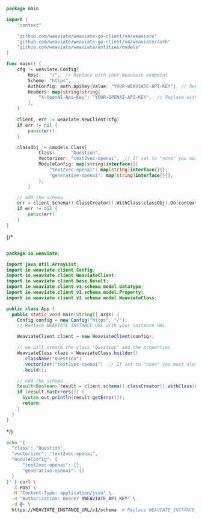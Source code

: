 

<Tabs groupId="languages">
<TabItem value="py" label="Python (v4)">

<FilteredTextBlock
  text={EndToEndPyCode}
  startMarker="# ===== define collection ====="
  endMarker="# ===== import data ====="
  language="py"
/>

</TabItem>
<TabItem value="py3" label="Python (v3)">

<FilteredTextBlock
  text={EndToEndPy3Code}
  startMarker="# ===== define collection ====="
  endMarker="# ===== import data ====="
  language="py"
/>

</TabItem>
<TabItem value="js" label="JS/TS (Beta)">

<FilteredTextBlock
  text={EndToEndTSCode}
  startMarker="// Add the schema"
  endMarker="// END Add the schema"
  language="ts"
/>

</TabItem>

<TabItem value="js2" label="JS/TS">

<FilteredTextBlock
  text={EndToEndTSCodeLegacy}
  startMarker="// Add the schema"
  endMarker="// END Add the schema"
  language="ts"
/>

</TabItem>

<TabItem value="go" label="Go">

```go
package main

import (
	"context"

	"github.com/weaviate/weaviate-go-client/v4/weaviate"
	"github.com/weaviate/weaviate-go-client/v4/weaviate/auth"
	"github.com/weaviate/weaviate/entities/models"
)

func main() {
	cfg := weaviate.Config{
		Host:   "/",  // Replace with your Weaviate endpoint
		Scheme: "https",
		AuthConfig: auth.ApiKey{Value: "YOUR-WEAVIATE-API-KEY"}, // Replace with your Weaviate instance API key
		Headers: map[string]string{
			"X-OpenAI-Api-Key": "YOUR-OPENAI-API-KEY",  // Replace with your inference API key
		},
	}

	client, err := weaviate.NewClient(cfg)
	if err != nil {
		panic(err)
	}

	classObj := &models.Class{
			Class:      "Question",
			Vectorizer: "text2vec-openai",  // If set to "none" you must always provide vectors yourself. Could be any other "text2vec-*" also.
			ModuleConfig: map[string]interface{}{
				"text2vec-openai": map[string]interface{}{},
				"generative-openai": map[string]interface{}{},
			},
		}

	// add the schema
	err = client.Schema().ClassCreator().WithClass(classObj).Do(context.Background())
	if err != nil {
		panic(err)
	}
}
```

</TabItem>
{/* <TabItem value="java" label="Java">

```java

package io.weaviate;

import java.util.ArrayList;
import io.weaviate.client.Config;
import io.weaviate.client.WeaviateClient;
import io.weaviate.client.base.Result;
import io.weaviate.client.v1.schema.model.DataType;
import io.weaviate.client.v1.schema.model.Property;
import io.weaviate.client.v1.schema.model.WeaviateClass;

public class App {
  public static void main(String[] args) {
    Config config = new Config("https", "/");
    // Replace WEAVIATE_INSTANCE_URL with your instance URL

    WeaviateClient client = new WeaviateClient(config);

    // we will create the class "Question" and the properties
    WeaviateClass clazz = WeaviateClass.builder()
      .className("Question")
      .vectorizer("text2vec-openai")  // If set to "none" you must always provide vectors yourself. Could be any other "text2vec-*" also.
      .build();

    // add the schema
    Result<Boolean> result = client.schema().classCreator().withClass(clazz).run();
    if (result.hasErrors()) {
      System.out.println(result.getError());
      return;
    }
  }
}
```

</TabItem> */}
<TabItem value="curl" label="Curl">

```bash
echo '{
  "class": "Question",
  "vectorizer": "text2vec-openai",
  "moduleConfig": {
      "text2vec-openai": {},
      "generative-openai": {}
  }
}' | curl \
  -X POST \
  -H "Content-Type: application/json" \
  -H "Authorization: Bearer $WEAVIATE_API_KEY" \
  -d @- \
  https://WEAVIATE_INSTANCE_URL/v1/schema  # Replace WEAVIATE_INSTANCE_URL with your instance URL
```

</TabItem>
</Tabs>
